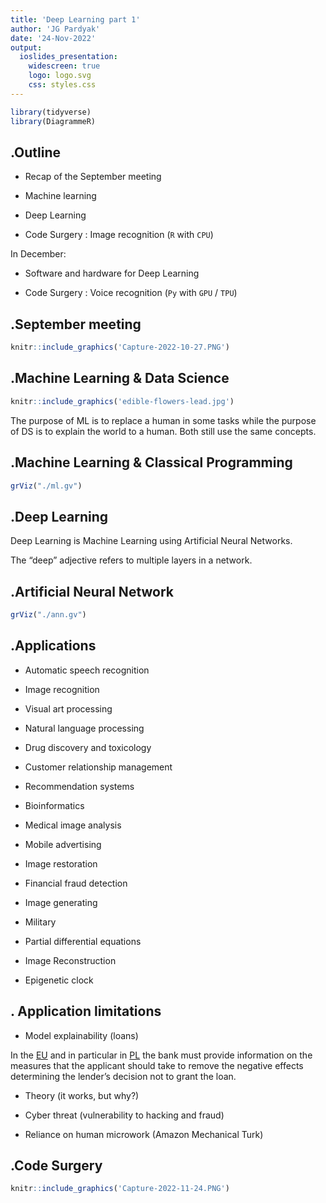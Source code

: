```yaml
---
title: 'Deep Learning part 1'
author: 'JG Pardyak'
date: '24-Nov-2022'
output: 
  ioslides_presentation:
    widescreen: true
    logo: logo.svg
    css: styles.css
---
```


```r
library(tidyverse)
library(DiagrammeR)
```

## <span>.</span>Outline

- Recap of the September meeting

- Machine learning

- Deep Learning

- Code Surgery : Image recognition (`R` with `CPU`) 

In December:

- Software and hardware for Deep Learning

- Code Surgery : Voice recognition (`Py` with `GPU` / `TPU`) 


## <span>.</span>September meeting  {.columns-1}

```r
knitr::include_graphics('Capture-2022-10-27.PNG')
```


## <span>.</span>Machine Learning & Data Science {.columns-1}


```r
knitr::include_graphics('edible-flowers-lead.jpg')
```
The purpose of ML is to replace a human in some tasks while the purpose of DS is to explain the world to a human. Both still use the same concepts.

## <span>.</span>Machine Learning & Classical Programming {.columns-1}

```r
grViz("./ml.gv")
```


## <span>.</span>Deep Learning{.columns-1}

Deep Learning is Machine Learning using Artificial Neural Networks. 

The "deep" adjective refers to multiple layers in a network.

## <span>.</span>Artificial Neural Network{.columns-1}

```r
grViz("./ann.gv")
```

## <span>.</span>Applications {.columns-2}

- Automatic speech recognition

- Image recognition

- Visual art processing

- Natural language processing

- Drug discovery and toxicology

- Customer relationship management

- Recommendation systems

- Bioinformatics

<p class="forceBreak"></p>

- Medical image analysis

- Mobile advertising

- Image restoration

- Financial fraud detection

- Image generating

- Military

- Partial differential equations

- Image Reconstruction

- Epigenetic clock

## <span>.</span> Application limitations {.columns-1}

- Model explainability (loans)

In the [EU](https://www.eba.europa.eu/regulation-and-policy/credit-risk/guidelines-on-loan-origination-and-monitoring) and in particular in [PL](https://www.knf.gov.pl/knf/pl/komponenty/img/Komunikat_UKNF_ws_prawa_do_uzyskania_wyjasnien_nt_oceny_zdolnosci_kredytowej_wersja_szczegolowa_70332.pdf)
the bank must provide information on the measures that the applicant should take to remove the negative effects determining the lender's decision not to grant the loan.

- Theory (it works, but why?)

- Cyber threat (vulnerability to hacking and fraud)

- Reliance on human microwork (Amazon Mechanical Turk)


## <span>.</span>Code Surgery

```r
knitr::include_graphics('Capture-2022-11-24.PNG')
```


